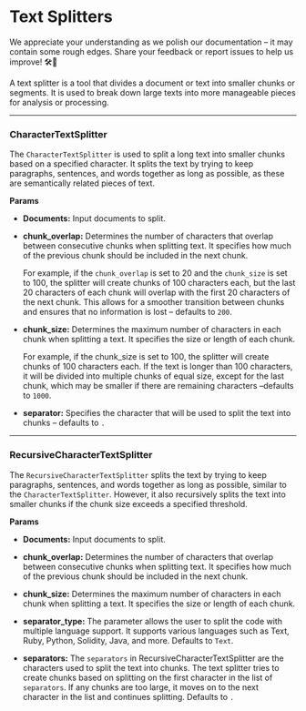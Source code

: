 
# Text Splitters

<Admonition type="caution" icon="🚧" title="ZONE UNDER CONSTRUCTION">
    <p>
        We appreciate your understanding as we polish our documentation – it may contain some rough edges. Share your feedback or report issues to help us improve! 🛠️📝
    </p>
</Admonition>

A text splitter is a tool that divides a document or text into smaller chunks or segments. It is used to break down large texts into more manageable pieces for analysis or processing.

---

### CharacterTextSplitter

The `CharacterTextSplitter` is used to split a long text into smaller chunks based on a specified character. It splits the text by trying to keep paragraphs, sentences, and words together as long as possible, as these are semantically related pieces of text.

**Params**

- **Documents:** Input documents to split.

- **chunk_overlap:** Determines the number of characters that overlap between consecutive chunks when splitting text. It specifies how much of the previous chunk should be included in the next chunk.

    For example, if the `chunk_overlap` is set to 20 and the `chunk_size` is set to 100, the splitter will create chunks of 100 characters each, but the last 20 characters of each chunk will overlap with the first 20 characters of the next chunk. This allows for a smoother transition between chunks and ensures that no information is lost – defaults to `200`.

- **chunk_size:** Determines the maximum number of characters in each chunk when splitting a text. It specifies the size or length of each chunk.

    For example, if the chunk_size is set to 100, the splitter will create chunks of 100 characters each. If the text is longer than 100 characters, it will be divided into multiple chunks of equal size, except for the last chunk, which may be smaller if there are remaining characters –defaults to `1000`.

- **separator:** Specifies the character that will be used to split the text into chunks – defaults to `.` 

---

### RecursiveCharacterTextSplitter

The `RecursiveCharacterTextSplitter` splits the text by trying to keep paragraphs, sentences, and words together as long as possible, similar to the `CharacterTextSplitter`. However, it also recursively splits the text into smaller chunks if the chunk size exceeds a specified threshold.

**Params**

- **Documents:** Input documents to split.

- **chunk_overlap:** Determines the number of characters that overlap between consecutive chunks when splitting text. It specifies how much of the previous chunk should be included in the next chunk.

- **chunk_size:** Determines the maximum number of characters in each chunk when splitting a text. It specifies the size or length of each chunk.

- **separator_type:** The parameter allows the user to split the code with multiple language support. It supports various languages such as Text, Ruby, Python, Solidity, Java, and more. Defaults to `Text`.

- **separators:** The `separators` in RecursiveCharacterTextSplitter are the characters used to split the text into chunks. The text splitter tries to create chunks based on splitting on the first character in the list of `separators`. If any chunks are too large, it moves on to the next character in the list and continues splitting. Defaults to `.`